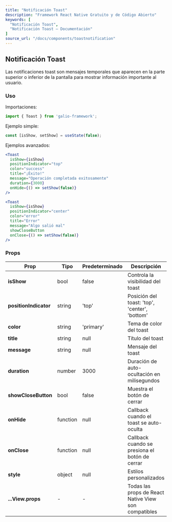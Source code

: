 ```yaml
---
title: "Notificación Toast"
description: "Framework React Native Gratuito y de Código Abierto"
keywords: [
  "Notificación Toast",
  "Notificación Toast – Documentación"
]
source_url: "/docs/components/toastnotification"
---
```


## Notificación Toast

Las notificaciones toast son mensajes temporales que aparecen en la parte superior o inferior de la pantalla para mostrar información importante al usuario.

### Uso

Importaciones:

```jsx
import { Toast } from 'galio-framework';
```

Ejemplo simple:

```jsx
const [isShow, setShow] = useState(false);
```

Ejemplos avanzados:

```jsx
<Toast
  isShow={isShow}
  positionIndicator="top"
  color="success"
  title="¡Éxito!"
  message="Operación completada exitosamente"
  duration={3000}
  onHide={() => setShow(false)}
/>

<Toast
  isShow={isShow}
  positionIndicator="center"
  color="error"
  title="Error"
  message="Algo salió mal"
  showCloseButton
  onClose={() => setShow(false)}
/>
```

### Props

| Prop                | Tipo       | Predeterminado | Descripción                                                                                         |
| ------------------- | ---------- | -------------- | --------------------------------------------------------------------------------------------------- |
| **isShow**          | bool       | false          | Controla la visibilidad del toast                                                                   |
| **positionIndicator** | string  | 'top'          | Posición del toast: 'top', 'center', 'bottom'                                                      |
| **color**           | string     | 'primary'      | Tema de color del toast                                                                             |
| **title**           | string     | null           | Título del toast                                                                                     |
| **message**         | string     | null           | Mensaje del toast                                                                                    |
| **duration**        | number     | 3000           | Duración de auto-ocultación en milisegundos                                                         |
| **showCloseButton** | bool       | false          | Muestra el botón de cerrar                                                                           |
| **onHide**          | function   | null           | Callback cuando el toast se auto-oculta                                                              |
| **onClose**         | function   | null           | Callback cuando se presiona el botón de cerrar                                                       |
| **style**           | object     | null           | Estilos personalizados                                                                               |
| **...View.props**   | -          | -              | Todas las props de React Native View son compatibles                                                |
